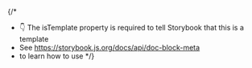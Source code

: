 
{/* 
  * 👇 The isTemplate property is required to tell Storybook that this is a template
  * See https://storybook.js.org/docs/api/doc-block-meta
  * to learn how to use
*/}


<Meta isTemplate />

<Title />

<Primary />

## Inputs

The component accepts the following inputs (props):

<Controls />

---

## Additional variations

Listed below are additional variations of the component.

<Stories />